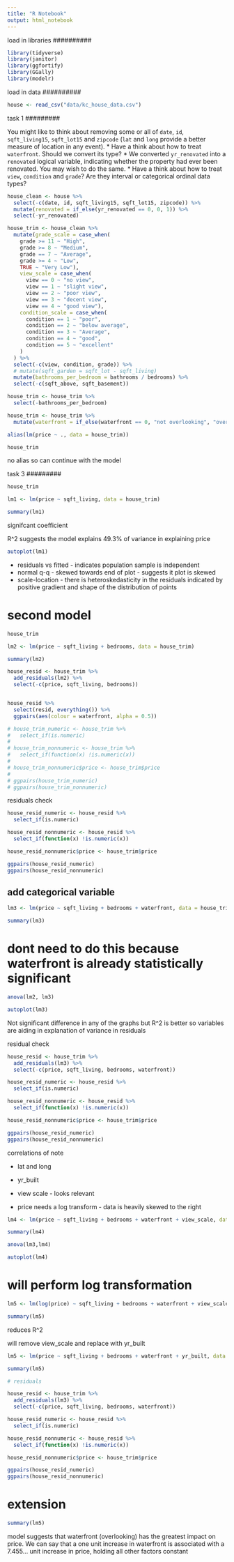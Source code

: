 ```yaml
---
title: "R Notebook"
output: html_notebook
---
```


##########
load in libraries
##########

```r
library(tidyverse)
library(janitor)
library(ggfortify)
library(GGally)
library(modelr)
```


##########
load in data
##########

```r
house <- read_csv("data/kc_house_data.csv")
```

#########
task 1
#########

 You might like to think about removing some or all of `date`, `id`, 
 `sqft_living15`, `sqft_lot15` and `zipcode` (`lat` and `long` provide a better 
 measure of location in any event).
* Have a think about how to treat `waterfront`. Should we convert its type?
* We converted `yr_renovated` into a `renovated` logical variable, indicating 
whether the property had ever been renovated. You may wish to do the same.
* Have a think about how to treat `view`, `condition` and `grade`? Are they 
interval or categorical ordinal data types?


```r
house_clean <- house %>% 
  select(-c(date, id, sqft_living15, sqft_lot15, zipcode)) %>% 
  mutate(renovated = if_else(yr_renovated == 0, 0, 1)) %>% 
  select(-yr_renovated)

```

```r
house_trim <- house_clean %>% 
  mutate(grade_scale = case_when(
    grade >= 11 ~ "High",
    grade >= 8 ~ "Medium",
    grade == 7 ~ "Average",
    grade >= 4 ~ "Low",
    TRUE ~ "Very Low"),
    view_scale = case_when(
      view == 0 ~ "no view",
      view == 1 ~ "slight view",
      view == 2 ~ "poor view",
      view == 3 ~ "decent view",
      view == 4 ~ "good view"),
    condition_scale = case_when(
      condition == 1 ~ "poor",
      condition == 2 ~ "below average",
      condition == 3 ~ "Average",
      condition == 4 ~ "good", 
      condition == 5 ~ "excellent"
    )
  ) %>% 
  select(-c(view, condition, grade)) %>% 
  # mutate(sqft_garden = sqft_lot - sqft_living)
  mutate(bathrooms_per_bedroom = bathrooms / bedrooms) %>% 
  select(-c(sqft_above, sqft_basement))

house_trim <- house_trim %>% 
  select(-bathrooms_per_bedroom) 

house_trim <- house_trim %>% 
  mutate(waterfront = if_else(waterfront == 0, "not overlooking", "overlooking"))

```

```r
alias(lm(price ~ ., data = house_trim))

house_trim
```
no alias so can continue with the model 


#########
task 3
#########

```r
house_trim
```


```r
lm1 <- lm(price ~ sqft_living, data = house_trim)

summary(lm1)
```

signifcant coefficient

R^2 suggests the model explains 49.3% of variance in explaining price

```r
autoplot(lm1)
```

- residuals vs fitted - indicates population sample is independent
- normal q-q - skewed towards end of plot - suggests it plot is skewed 
- scale-location - there is heteroskedasticity in the residuals indicated by positive 
gradient and shape of the distribution of points 


# second model 

```r
house_trim
```


```r
lm2 <- lm(price ~ sqft_living + bedrooms, data = house_trim)

summary(lm2)
```

```r
house_resid <- house_trim %>% 
  add_residuals(lm2) %>% 
  select(-c(price, sqft_living, bedrooms))


house_resid %>% 
  select(resid, everything()) %>% 
  ggpairs(aes(colour = waterfront, alpha = 0.5))

```

```r
# house_trim_numeric <- house_trim %>%
#   select_if(is.numeric)
# 
# house_trim_nonnumeric <- house_trim %>%
#   select_if(function(x) !is.numeric(x))
# 
# house_trim_nonnumeric$price <- house_trim$price
# 
# ggpairs(house_trim_numeric)
# ggpairs(house_trim_nonnumeric)
```

residuals check

```r
house_resid_numeric <- house_resid %>%
  select_if(is.numeric)

house_resid_nonnumeric <- house_resid %>%
  select_if(function(x) !is.numeric(x))

house_resid_nonnumeric$price <- house_trim$price

ggpairs(house_resid_numeric)
ggpairs(house_resid_nonnumeric)

```


## add categorical variable

```r
lm3 <- lm(price ~ sqft_living + bedrooms + waterfront, data = house_trim)

summary(lm3)
```

# dont need to do this because waterfront is already statistically significant

```r
anova(lm2, lm3)
```

```r
autoplot(lm3)
```

Not significant difference in any of the graphs but R^2 is better so variables 
are aiding in explanation of variance in residuals


residual check

```r
house_resid <- house_trim %>% 
  add_residuals(lm3) %>% 
  select(-c(price, sqft_living, bedrooms, waterfront))
```


```r
house_resid_numeric <- house_resid %>%
  select_if(is.numeric)

house_resid_nonnumeric <- house_resid %>%
  select_if(function(x) !is.numeric(x))

house_resid_nonnumeric$price <- house_trim$price

ggpairs(house_resid_numeric)
ggpairs(house_resid_nonnumeric)
```

correlations of note 

- lat and long 
- yr_built 
- view scale - looks relevant 

- price needs a log transform - data is heavily skewed to the right

```r
lm4 <- lm(price ~ sqft_living + bedrooms + waterfront + view_scale, data = house_trim)

summary(lm4)
```

```r
anova(lm3,lm4)
```

```r
autoplot(lm4)
```

# will perform log transformation 

```r
lm5 <- lm(log(price) ~ sqft_living + bedrooms + waterfront + view_scale, data = house_trim)

summary(lm5)

```

reduces R^2 

will remove view_scale and replace with yr_built

```r
lm5 <- lm(price ~ sqft_living + bedrooms + waterfront + yr_built, data = house_trim)

summary(lm5)
```

```r
# residuals 

house_resid <- house_trim %>% 
  add_residuals(lm3) %>% 
  select(-c(price, sqft_living, bedrooms, waterfront))
```


```r
house_resid_numeric <- house_resid %>%
  select_if(is.numeric)

house_resid_nonnumeric <- house_resid %>%
  select_if(function(x) !is.numeric(x))

house_resid_nonnumeric$price <- house_trim$price

ggpairs(house_resid_numeric)
ggpairs(house_resid_nonnumeric)

```



# extension 

```r
summary(lm5)
```

model suggests that waterfront (overlooking) has the greatest impact on price. 
We can say that a one unit increase in waterfront is associated with a 7.455... 
unit increase in price, holding all other factors constant 